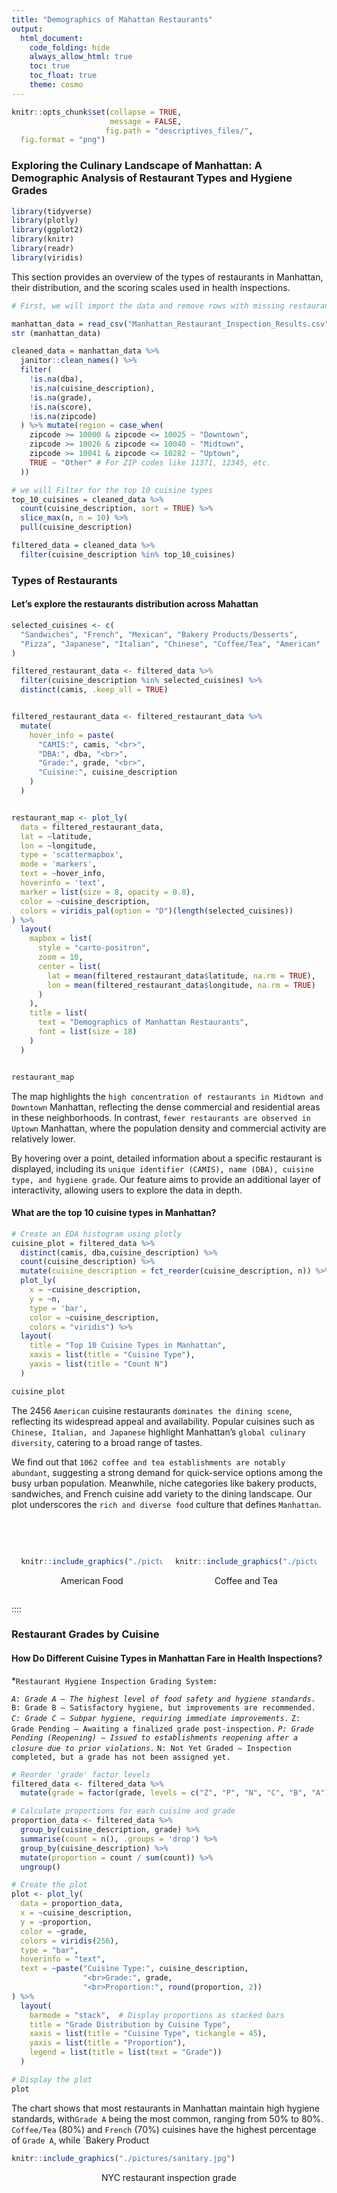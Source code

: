 ```yaml
---
title: "Demographics of Mahattan Restaurants"
output: 
  html_document:
    code_folding: hide
    always_allow_html: true
    toc: true
    toc_float: true
    theme: cosmo
---
```


```r
knitr::opts_chunk$set(collapse = TRUE, 
                      message = FALSE, 
                     fig.path = "descriptives_files/",
  fig.format = "png")
```

### Exploring the Culinary Landscape of Manhattan: A Demographic Analysis of Restaurant Types and Hygiene Grades
```r
library(tidyverse)
library(plotly)
library(ggplot2)
library(knitr)
library(readr)
library(viridis)
```
This section provides an overview of the types of restaurants in Manhattan, their distribution, and the scoring scales used in health inspections.
```r
# First, we will import the data and remove rows with missing restaurant name, cuisine type, grade, or score, then create a new variable called region

manhattan_data = read_csv("Manhattan_Restaurant_Inspection_Results.csv", na = c("NA", "", "."))
str (manhattan_data)

cleaned_data = manhattan_data %>%
  janitor::clean_names() %>%  
  filter(
    !is.na(dba),                         
    !is.na(cuisine_description),       
    !is.na(grade),                       
    !is.na(score),                       
    !is.na(zipcode)
  ) %>% mutate(region = case_when(
    zipcode >= 10000 & zipcode <= 10025 ~ "Downtown",
    zipcode >= 10026 & zipcode <= 10040 ~ "Midtown",
    zipcode >= 10041 & zipcode <= 10282 ~ "Uptown",
    TRUE ~ "Other" # For ZIP codes like 11371, 12345, etc.
  ))

# we will Filter for the top 10 cuisine types
top_10_cuisines = cleaned_data %>%
  count(cuisine_description, sort = TRUE) %>%
  slice_max(n, n = 10) %>%
  pull(cuisine_description)

filtered_data = cleaned_data %>%
  filter(cuisine_description %in% top_10_cuisines) 
```

### Types of Restaurants

#### Let's explore the restaurants distribution across Mahattan
```r
selected_cuisines <- c(
  "Sandwiches", "French", "Mexican", "Bakery Products/Desserts",
  "Pizza", "Japanese", "Italian", "Chinese", "Coffee/Tea", "American"
)

filtered_restaurant_data <- filtered_data %>%
  filter(cuisine_description %in% selected_cuisines) %>%  
  distinct(camis, .keep_all = TRUE)                      


filtered_restaurant_data <- filtered_restaurant_data %>%
  mutate(
    hover_info = paste(
      "CAMIS:", camis, "<br>",
      "DBA:", dba, "<br>",
      "Grade:", grade, "<br>",
      "Cuisine:", cuisine_description
    )
  )


restaurant_map <- plot_ly(
  data = filtered_restaurant_data,
  lat = ~latitude,         
  lon = ~longitude,         
  type = 'scattermapbox',
  mode = 'markers',
  text = ~hover_info,      
  hoverinfo = 'text',
  marker = list(size = 8, opacity = 0.8), 
  color = ~cuisine_description,          
  colors = viridis_pal(option = "D")(length(selected_cuisines)) 
) %>%
  layout(
    mapbox = list(
      style = "carto-positron", 
      zoom = 10,                 
      center = list(
        lat = mean(filtered_restaurant_data$latitude, na.rm = TRUE),
        lon = mean(filtered_restaurant_data$longitude, na.rm = TRUE)
      )
    ),
    title = list(  
      text = "Demographics of Manhattan Restaurants",  
      font = list(size = 18)                           
    )
  )


restaurant_map
```

The map highlights the `high concentration of restaurants in Midtown and Downtown` Manhattan, reflecting the dense commercial and residential areas in these neighborhoods. In contrast, `fewer restaurants are observed in Uptown` Manhattan, where the population density and commercial activity are relatively lower.

By hovering over a point, detailed information about a specific restaurant is displayed, including its `unique identifier (CAMIS), name (DBA), cuisine type, and hygiene grade`. Our feature aims to provide an additional layer of interactivity, allowing users to explore the data in depth.

#### What are the top 10 cuisine types in Manhattan?
```r
# Create an EDA histogram using plotly
cuisine_plot = filtered_data %>%
  distinct(camis, dba,cuisine_description) %>% 
  count(cuisine_description) %>% 
  mutate(cuisine_description = fct_reorder(cuisine_description, n)) %>% 
  plot_ly(
    x = ~cuisine_description, 
    y = ~n,
    type = 'bar',
    color = ~cuisine_description,
    colors = "viridis") %>% 
  layout(
    title = "Top 10 Cuisine Types in Manhattan",
    xaxis = list(title = "Cuisine Type"),   
    yaxis = list(title = "Count N") 
  )

cuisine_plot
```
The 2456 `American` cuisine restaurants `dominates the dining scene`, reflecting its widespread appeal and availability. Popular cuisines such as `Chinese, Italian, and Japanese` highlight Manhattan's `global culinary diversity`, catering to a broad range of tastes. 

We find out that `1062 coffee and tea establishments are notably abundant`, suggesting a strong demand for quick-service options among the busy urban population. Meanwhile, niche categories like bakery products, sandwiches, and French cuisine add variety to the dining landscape. Our plot underscores the `rich and diverse food` culture that defines `Manhattan`.

<br><br> 
  
::: {style="display: flex; justify-content: center; gap: 20px;"}

<div style="width: 45%; text-align: center;">

```r
knitr::include_graphics("./pictures/americanfood.webp")
```

<p>American Food</p> </div> <div style="width: 45%; text-align: center;"> 

```r
knitr::include_graphics("./pictures/coffee&tea.png") 
```

<p>Coffee and Tea</p> </div>

:::
  
::::

### Restaurant Grades by Cuisine

#### How Do Different Cuisine Types in Manhattan Fare in Health Inspections?

*`Restaurant Hygiene Inspection Grading System:`

*`A: Grade A – The highest level of food safety and hygiene standards.`
*`B: Grade B – Satisfactory hygiene, but improvements are recommended.`
*`C: Grade C – Subpar hygiene, requiring immediate improvements.`
*`Z: Grade Pending – Awaiting a finalized grade post-inspection.`
*`P: Grade Pending (Reopening) – Issued to establishments reopening after a closure due to prior violations.`
*`N: Not Yet Graded – Inspection completed, but a grade has not been assigned yet.`

```r

# Reorder 'grade' factor levels
filtered_data <- filtered_data %>%
  mutate(grade = factor(grade, levels = c("Z", "P", "N", "C", "B", "A")))  # Order Z -> A

# Calculate proportions for each cuisine and grade
proportion_data <- filtered_data %>%
  group_by(cuisine_description, grade) %>%
  summarise(count = n(), .groups = 'drop') %>%
  group_by(cuisine_description) %>%
  mutate(proportion = count / sum(count)) %>%
  ungroup()

# Create the plot
plot <- plot_ly(
  data = proportion_data,
  x = ~cuisine_description,
  y = ~proportion,
  color = ~grade,
  colors = viridis(256),
  type = "bar",
  hoverinfo = "text",
  text = ~paste("Cuisine Type:", cuisine_description,
                "<br>Grade:", grade,
                "<br>Proportion:", round(proportion, 2))
) %>%
  layout(
    barmode = "stack",  # Display proportions as stacked bars
    title = "Grade Distribution by Cuisine Type",
    xaxis = list(title = "Cuisine Type", tickangle = 45),
    yaxis = list(title = "Proportion"),
    legend = list(title = list(text = "Grade"))
  )

# Display the plot
plot
```

The chart shows that most restaurants in Manhattan maintain high hygiene standards, with`Grade A` being the most common, ranging from 50% to 80%. `Coffee/Tea` (80%) and `French` (70%) cuisines have the highest percentage of `Grade A`, while `Bakery Product

```r
knitr::include_graphics("./pictures/sanitary.jpg")
```
<center> <p>NYC restaurant inspection grade</p> </div>